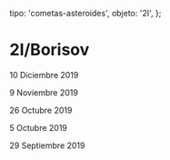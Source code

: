 
  tipo: 'cometas-asteroides',
  objeto: '2I',
};

# 2I/Borisov

<Imagen
  src="registro/2I_20191210_2iborisov_20191210_i88.jpg"
  fecha="20191210"
/>

10 Diciembre 2019

<Imagen
  src="registro/2I_20191109_002i_20191109_i88.jpg"
  fecha="20191109"
/>

9 Noviembre 2019

<Imagen
  src="registro/2I_20191026_2i-borisov_20191026_i88.jpg"
  fecha="20191026"
/>

26 Octubre 2019

<Imagen
  src="registro/2I_20191005_2iborisov-20191005_i88.jpg"
  fecha="20191005"
/>

5 Octubre 2019

<Imagen
  src="registro/2I_20190929_c2019q4_20190929_i88.jpg"
  fecha="20190929"
/>

29 Septiembre 2019